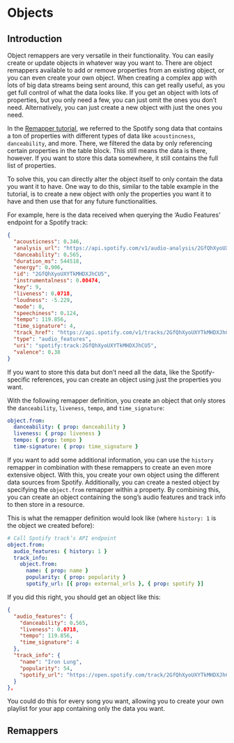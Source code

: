 
# Objects

## Introduction

Object remappers are very versatile in their functionality. You can easily create or update objects
in whatever way you want to. There are object remappers available to add or remove properties from
an existing object, or you can even create your own object. When creating a complex app with lots of
big data streams being sent around, this can get really useful, as you get full control of what the
data looks like. If you get an object with lots of properties, but you only need a few, you can just
omit the ones you don’t need. Alternatively, you can just create a new object with just the ones you
need.

In the [Remapper tutorial](../remappers/), we referred to the Spotify song data that contains a ton
of properties with different types of data like `acoustincness`, `danceability`, and more. There, we
filtered the data by only referencing certain properties in the table block. This still means the
data is there, however. If you want to store this data somewhere, it still contains the full list of
properties.

To solve this, you can directly alter the object itself to only contain the data you want it to
have. One way to do this, similar to the table example in the tutorial, is to create a new object
with only the properties you want it to have and then use that for any future functionalities.

For example, here is the data received when querying the ‘Audio Features’ endpoint for a Spotify
track:

```json
{
  "acousticness": 0.346,
  "analysis_url": "https://api.spotify.com/v1/audio-analysis/2GfQhXyoUXYTkMHDXJhCU5",
  "danceability": 0.565,
  "duration_ms": 544518,
  "energy": 0.906,
  "id": "2GfQhXyoUXYTkMHDXJhCU5",
  "instrumentalness": 0.00474,
  "key": 9,
  "liveness": 0.0718,
  "loudness": -5.229,
  "mode": 0,
  "speechiness": 0.124,
  "tempo": 119.856,
  "time_signature": 4,
  "track_href": "https://api.spotify.com/v1/tracks/2GfQhXyoUXYTkMHDXJhCU5",
  "type": "audio_features",
  "uri": "spotify:track:2GfQhXyoUXYTkMHDXJhCU5",
  "valence": 0.38
}
```

If you want to store this data but don’t need all the data, like the Spotify-specific references,
you can create an object using just the properties you want.

With the following remapper definition, you create an object that only stores the `danceability`,
`liveness`, `tempo`, and `time_signature`:

```yaml
object.from:
  danceability: { prop: danceability }
  liveness: { prop: liveness }
  tempo: { prop: tempo }
  time-signature: { prop: time_signature }
```

If you want to add some additional information, you can use the `history` remapper in combination
with these remappers to create an even more extensive object. With this, you create your own object
using the different data sources from Spotify. Additionally, you can create a nested object by
specifying the `object.from` remapper within a property. By combining this, you can create an object
containing the song’s audio features and track info to then store in a resource.

This is what the remapper definition would look like (where `history: 1` is the object we created
before):

```yaml
# Call Spotify track’s API endpoint
object.from:
  audio_features: { history: 1 }
  track_info:
    object.from:
      name: { prop: name }
      popularity: { prop: popularity }
      spotify_url: [{ prop: external_urls }, { prop: spotify }]
```

If you did this right, you should get an object like this:

```json
{
  "audio_features": {
    "danceability": 0.565,
    "liveness": 0.0718,
    "tempo": 119.856,
    "time_signature": 4
  },
  "track_info": {
    "name": "Iron Lung",
    "popularity": 54,
    "spotify_url": "https://open.spotify.com/track/2GfQhXyoUXYTkMHDXJhCU5"
  }
},
```

You could do this for every song you want, allowing you to create your own playlist for your app
containing only the data you want.

## Remappers

<RemapperRef remappers={referenceSchemas.objectRemappers} />
